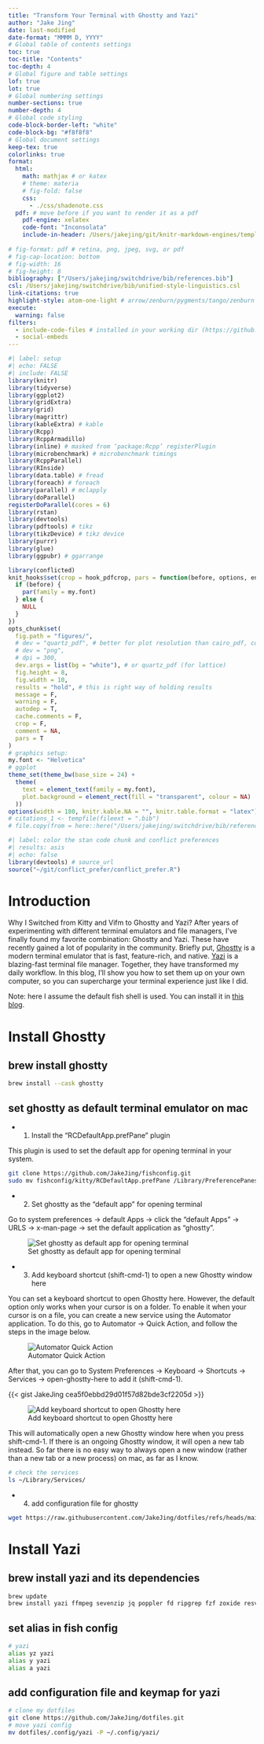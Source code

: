 ```yaml
---
title: "Transform Your Terminal with Ghostty and Yazi"
author: "Jake Jing"
date: last-modified
date-format: "MMMM D, YYYY"
# Global table of contents settings
toc: true
toc-title: "Contents"
toc-depth: 4
# Global figure and table settings
lof: true
lot: true
# Global numbering settings
number-sections: true
number-depth: 4
# Global code styling
code-block-border-left: "white"
code-block-bg: "#f8f8f8"
# Global document settings
keep-tex: true
colorlinks: true
format:
  html:
    math: mathjax # or katex
    # theme: materia
    # fig-fold: false
    css: 
      - ./css/shadenote.css
  pdf: # move before if you want to render it as a pdf
    pdf-engine: xelatex
    code-font: "Inconsolata"
    include-in-header: /Users/jakejing/git/knitr-markdown-engines/templates/shadenote/shadenote.tex # only for pdf
  
# fig-format: pdf # retina, png, jpeg, svg, or pdf
# fig-cap-location: bottom
# fig-width: 16
# fig-height: 8
bibliography: ["/Users/jakejing/switchdrive/bib/references.bib"]
csl: /Users/jakejing/switchdrive/bib/unified-style-linguistics.csl
link-citations: true
highlight-style: atom-one-light # arrow/zenburn/pygments/tango/zenburn or themes/default.theme
execute:
  warning: false
filters: 
  - include-code-files # installed in your working dir (https://github.com/quarto-ext/include-code-files#readme) via >> quarto add quarto-ext/include-code-files
  - social-embeds
---
```



```r
#| label: setup
#| echo: FALSE
#| include: FALSE
library(knitr)
library(tidyverse)
library(ggplot2)
library(gridExtra)
library(grid)
library(magrittr)
library(kableExtra) # kable
library(Rcpp)
library(RcppArmadillo)
library(inline) # masked from ‘package:Rcpp’ registerPlugin
library(microbenchmark) # microbenchmark timings
library(RcppParallel)
library(RInside)
library(data.table) # fread
library(foreach) # foreach
library(parallel) # mclapply
library(doParallel)
registerDoParallel(cores = 6)
library(rstan)
library(devtools)
library(pdftools) # tikz
library(tikzDevice) # tikz device
library(purrr)
library(glue)
library(ggpubr) # ggarrange

library(conflicted)
knit_hooks$set(crop = hook_pdfcrop, pars = function(before, options, envir) {
  if (before) {
    par(family = my.font)
  } else {
    NULL
  }
})
opts_chunk$set(
  fig.path = "figures/",
  # dev = "quartz_pdf", # better for plot resolution than cairo_pdf, comment this to avoid folding plot in html
  # dev = "png",
  # dpi = 300,
  dev.args = list(bg = "white"), # or quartz_pdf (for lattice)
  fig.height = 8,
  fig.width = 10,
  results = "hold", # this is right way of holding results
  message = F,
  warning = F,
  autodep = T,
  cache.comments = F,
  crop = F,
  comment = NA,
  pars = T
)
# graphics setup:
my.font <- "Helvetica"
# ggplot
theme_set(theme_bw(base_size = 24) +
  theme(
    text = element_text(family = my.font),
    plot.background = element_rect(fill = "transparent", colour = NA)
  ))
options(width = 180, knitr.kable.NA = "", knitr.table.format = "latex")
# citations_1 <- tempfile(fileext = ".bib")
# file.copy(from = here::here("/Users/jakejing/switchdrive/bib/references.bib"), to = citations_1)
```

```r
#| label: color the stan code chunk and conflict preferences
#| results: asis
#| echo: false
library(devtools) # source_url
source("~/git/conflict_prefer/conflict_prefer.R")
```

\clearpage

# Introduction

Why I Switched from Kitty and Vifm to Ghostty and Yazi? After years of experimenting with different terminal emulators and file managers, I've finally found my favorite combination: Ghostty and Yazi. These have recently gained a lot of popularity in the community. Briefly put, [Ghostty](https://github.com/ghostty-org/ghostty) is a modern terminal emulator that is fast, feature-rich, and native. [Yazi](https://github.com/sxyazi/yazi) is a blazing-fast terminal file manager. Together, they have transformed my daily workflow. In this blog, I'll show you how to set them up on your own computer, so you can supercharge your terminal experience just like I did.

Note: here I assume the default fish shell is used. You can install it in [this blog](https://medium.com/p/6f9610276c33). 

# Install Ghostty

## brew install ghostty

```bash
brew install --cask ghostty
```

## set ghostty as default terminal emulator on mac

- (1) Install the "RCDefaultApp.prefPane" plugin 

This plugin is used to set the default app for opening terminal in your system.

```bash
git clone https://github.com/JakeJing/fishconfig.git
sudo mv fishconfig/kitty/RCDefaultApp.prefPane /Library/PreferencePanes/
```

- (2) Set ghostty as the "default app" for opening terminal

Go to system preferences -> default Apps -> click the "default Apps" -> URLS -> x-man-page -> set the default application as "ghostty".

![Set ghostty as default app for opening terminal](./images/ghostty-default.png)

- (3) Add keyboard shortcut (shift-cmd-1) to open a new Ghostty window here

You can set a keyboard shortcut to open Ghostty here. However, the default option only works when your cursor is on a folder. To enable it when your cursor is on a file, you can create a new service using the Automator application. To do this, go to Automator -> Quick Action, and follow the steps in the image below.

![Automator Quick Action](./images/automator-quick-action.png)

After that, you can go to System Preferences -> Keyboard -> Shortcuts -> Services -> open-ghostty-here to add it (shift-cmd-1).


{{< gist JakeJing cea5f0ebbd29d01f57d82bde3cf2205d >}}


![Add keyboard shortcut to open Ghostty here](./images/ghostty-window-here.png)

This will automatically open a new Ghostty window here when you press shift-cmd-1. If there is an ongoing Ghostty window, it will open a new tab instead. So far there is no easy way to always open a new window (rather than a new tab or a new process) on mac, as far as I know.

```bash
# check the services
ls ~/Library/Services/
```

- (4) add configuration file for ghostty

```bash
wget https://raw.githubusercontent.com/JakeJing/dotfiles/refs/heads/main/.config/ghostty/config -P ~/.config/ghostty/
```

# Install Yazi

## brew install yazi and its dependencies

```bash
brew update
brew install yazi ffmpeg sevenzip jq poppler fd ripgrep fzf zoxide resvg imagemagick font-symbols-only-nerd-font
```

## set alias in fish config 

```bash
# yazi
alias yz yazi
alias y yazi
alias a yazi
```

## add configuration file and keymap for yazi

```bash
# clone my dotfiles
git clone https://github.com/JakeJing/dotfiles.git
# move yazi config
mv dotfiles/.config/yazi -P ~/.config/yazi/
```



